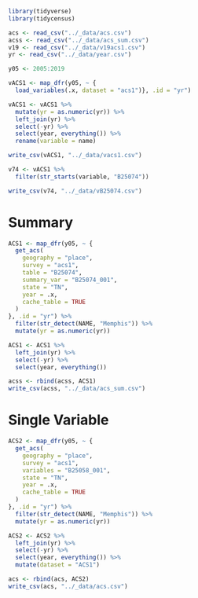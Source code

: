 
```r
library(tidyverse)
library(tidycensus)
```


```r
acs <- read_csv("../_data/acs.csv")
acss <- read_csv("../_data/acs_sum.csv")
v19 <- read_csv("../_data/v19acs1.csv")
yr <- read_csv("../_data/year.csv")
```

```r
y05 <- 2005:2019
```

```r
vACS1 <- map_dfr(y05, ~ {
  load_variables(.x, dataset = "acs1")}, .id = "yr")
```

```r
vACS1 <- vACS1 %>% 
  mutate(yr = as.numeric(yr)) %>%
  left_join(yr) %>% 
  select(-yr) %>% 
  select(year, everything()) %>% 
  rename(variable = name)
```

```r
write_csv(vACS1, "../_data/vacs1.csv")
```

```r
v74 <- vACS1 %>% 
  filter(str_starts(variable, "B25074")) 

write_csv(v74, "../_data/vB25074.csv")
```


# Summary

```r
ACS1 <- map_dfr(y05, ~ {
  get_acs(
    geography = "place",
    survey = "acs1",
    table = "B25074",
    summary_var = "B25074_001",
    state = "TN",
    year = .x,
    cache_table = TRUE
  )
}, .id = "yr") %>% 
  filter(str_detect(NAME, "Memphis")) %>% 
  mutate(yr = as.numeric(yr))
```

```r
ACS1 <- ACS1 %>%
  left_join(yr) %>% 
  select(-yr) %>% 
  select(year, everything())
```

```r
acss <- rbind(acss, ACS1)
write_csv(acss, "../_data/acs_sum.csv")
```

# Single Variable

```r
ACS2 <- map_dfr(y05, ~ {
  get_acs(
    geography = "place",
    survey = "acs1",
    variables = "B25058_001",
    state = "TN",
    year = .x,
    cache_table = TRUE
  )
}, .id = "yr") %>% 
  filter(str_detect(NAME, "Memphis")) %>% 
  mutate(yr = as.numeric(yr))
```

```r
ACS2 <- ACS2 %>%
  left_join(yr) %>% 
  select(-yr) %>% 
  select(year, everything()) %>% 
  mutate(dataset = "ACS1")
```

```r
acs <- rbind(acs, ACS2)
write_csv(acs, "../_data/acs.csv")
```
